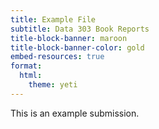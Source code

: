 ```yaml
---
title: Example File
subtitle: Data 303 Book Reports
title-block-banner: maroon
title-block-banner-color: gold
embed-resources: true
format: 
  html:
    theme: yeti
---
```


This is an example submission.
